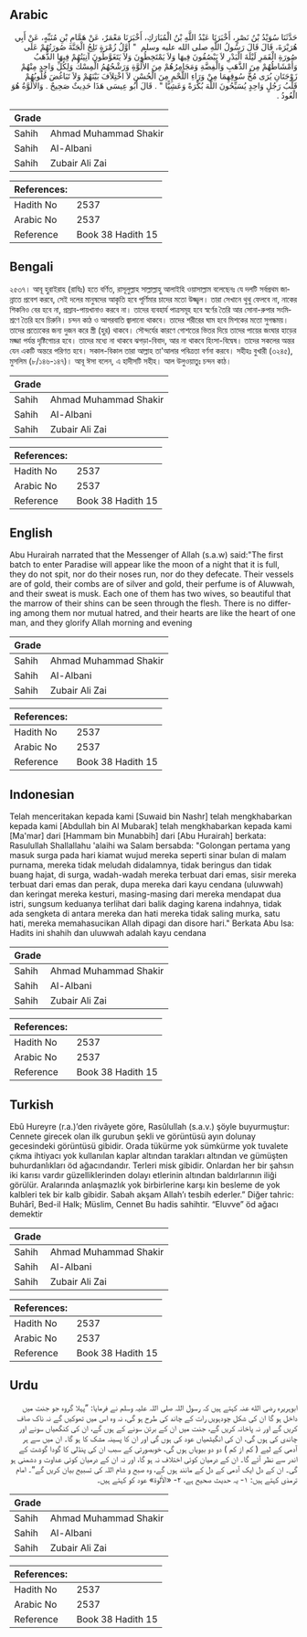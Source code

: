## Arabic


<div dir="rtl" lang="ar" style={{fontSize:'larger',backgroundColor:'#f8f9fa',padding:20}}>
حَدَّثَنَا سُوَيْدُ بْنُ نَصْرٍ، أَخْبَرَنَا عَبْدُ اللَّهِ بْنُ الْمُبَارَكِ، أَخْبَرَنَا مَعْمَرٌ، عَنْ هَمَّامِ بْنِ مُنَبِّهٍ، عَنْ أَبِي هُرَيْرَةَ، قَالَ قَالَ رَسُولُ اللَّهِ صلى الله عليه وسلم ‏ "‏ أَوَّلُ زُمْرَةٍ تَلِجُ الْجَنَّةَ صُورَتُهُمْ عَلَى صُورَةِ الْقَمَرِ لَيْلَةَ الْبَدْرِ لاَ يَبْصُقُونَ فِيهَا وَلاَ يَمْتَخِطُونَ وَلاَ يَتَغَوَّطُونَ آنِيَتُهُمْ فِيهَا الذَّهَبُ وَأَمْشَاطُهُمْ مِنَ الذَّهَبِ وَالْفِضَّةِ وَمَجَامِرُهُمْ مِنَ الأَلُوَّةِ وَرَشْحُهُمُ الْمِسْكُ وَلِكُلِّ وَاحِدٍ مِنْهُمْ زَوْجَتَانِ يُرَى مُخُّ سُوقِهِمَا مِنْ وَرَاءِ اللَّحْمِ مِنَ الْحُسْنِ لاَ اخْتِلاَفَ بَيْنَهُمْ وَلاَ تَبَاغُضَ قُلُوبُهُمْ قَلْبُ رَجُلٍ وَاحِدٍ يُسَبِّحُونَ اللَّهَ بُكْرَةً وَعَشِيًّا ‏"‏ ‏.‏ قَالَ أَبُو عِيسَى هَذَا حَدِيثٌ صَحِيحٌ ‏.‏ وَالأَلُوَّةُ هُوَ الْعُودُ ‏.‏
</div>
<div style={{backgroundColor:'#f8f9fa',padding:20, marginBottom: 10}}><table> <thead> <tr> <th>Grade</th> <th></th> </tr> </thead> <tbody> <tr><td>Sahih</td><td>Ahmad Muhammad Shakir</td></tr><tr><td>Sahih</td><td>Al-Albani</td></tr><tr><td>Sahih</td><td>Zubair Ali Zai</td></tr></tbody></table><table> <thead> <tr> <th>References:</th> <th></th> </tr> </thead> <tbody><tr><td>Hadith No</td><td>2537</td></tr><tr><td>Arabic No</td><td>2537</td></tr><tr><td>Reference</td><td>Book 38 Hadith 15</td></tr></tbody></table></div>

## Bengali


<div dir="ltr" lang="bn" style={{fontSize:'larger',backgroundColor:'#f8f9fa',padding:20}}>
২৫৩৭। আবূ হুরাইরাহ (রাযিঃ) হতে বর্ণিত, রাসূলুল্লাহ সাল্লাল্লাহু আলাইহি ওয়াসাল্লাম বলেছেনঃ যে দলটি সর্বপ্রথম জান্নাতে প্রবেশ করবে, সেই দলের মানুষদের আকৃতি হবে পূর্ণিমার চাদের মতো উজ্জ্বল। তারা সেখানে থুথু ফেলবে না, নাকের শিকনিও বের হবে না, প্রস্ৰাব-পায়খানাও করবে না। তাদের ব্যবহার্য পাত্রসমূহ হবে স্বর্ণের তৈরি আর সোনা-রুপার সংমিশ্রণে তৈরি হবে চিরুনি। চন্দন কাঠ ও আগরবাতি জ্বালানো থাকবে। তাদের শরীরের ঘাম হবে মিশকের মতো সুগন্ধময়। তাদের প্রত্যেকের জন্য দুজন করে স্ত্রী (হুর) থাকবে। সৌন্দর্যের কারণে গোশতের ভিতর দিয়ে তাদের পায়ের জংঘার হাড়ের মজ্জা পর্যন্ত দৃষ্টিগোচর হবে। তাদের মধ্যে না থাকবে ঝগড়া-বিবাদ, আর না থাকবে হিংসা-বিদ্বেষ। তাদের সকলের অন্তর যেন একটি অন্তরে পরিণত হবে। সকাল-বিকাল তারা আল্লাহ তা'আলার পবিত্রতা বর্ণনা করবে। সহীহঃ বুখারী (৩২৪৫), মুসলিম (৮/১৪৬-১৪৭)। আবূ ঈসা বলেন, এ হাদীসটি সহীহ। আল উলুওয়াতুঃ চন্দন কাঠ।
</div>
<div style={{backgroundColor:'#f8f9fa',padding:20, marginBottom: 10}}><table> <thead> <tr> <th>Grade</th> <th></th> </tr> </thead> <tbody> <tr><td>Sahih</td><td>Ahmad Muhammad Shakir</td></tr><tr><td>Sahih</td><td>Al-Albani</td></tr><tr><td>Sahih</td><td>Zubair Ali Zai</td></tr></tbody></table><table> <thead> <tr> <th>References:</th> <th></th> </tr> </thead> <tbody><tr><td>Hadith No</td><td>2537</td></tr><tr><td>Arabic No</td><td>2537</td></tr><tr><td>Reference</td><td>Book 38 Hadith 15</td></tr></tbody></table></div>

## English


<div dir="ltr" lang="en" style={{fontSize:'larger',backgroundColor:'#f8f9fa',padding:20}}>
Abu Hurairah narrated that the Messenger of Allah (s.a.w) said:"The first batch to enter Paradise will appear like the moon of a night that it is full, they do not spit, nor do their noses run, nor do they defecate. Their vessels are of gold, their combs are of silver and gold, their perfume is of Aluwwah, and their sweat is musk. Each one of them has two wives, so beautiful that the marrow of their shins can be seen through the flesh. There is no differing among them nor mutual hatred, and their hearts are like the heart of one man, and they glorify Allah morning and evening
</div>
<div style={{backgroundColor:'#f8f9fa',padding:20, marginBottom: 10}}><table> <thead> <tr> <th>Grade</th> <th></th> </tr> </thead> <tbody> <tr><td>Sahih</td><td>Ahmad Muhammad Shakir</td></tr><tr><td>Sahih</td><td>Al-Albani</td></tr><tr><td>Sahih</td><td>Zubair Ali Zai</td></tr></tbody></table><table> <thead> <tr> <th>References:</th> <th></th> </tr> </thead> <tbody><tr><td>Hadith No</td><td>2537</td></tr><tr><td>Arabic No</td><td>2537</td></tr><tr><td>Reference</td><td>Book 38 Hadith 15</td></tr></tbody></table></div>

## Indonesian


<div dir="ltr" lang="id" style={{fontSize:'larger',backgroundColor:'#f8f9fa',padding:20}}>
Telah menceritakan kepada kami [Suwaid bin Nashr] telah mengkhabarkan kepada kami [Abdullah bin Al Mubarak] telah mengkhabarkan kepada kami [Ma'mar] dari [Hammam bin Munabbih] dari [Abu Hurairah] berkata: Rasulullah Shallallahu 'alaihi wa Salam bersabda: "Golongan pertama yang masuk surga pada hari kiamat wujud mereka seperti sinar bulan di malam purnama, mereka tidak meludah didalamnya, tidak beringus dan tidak buang hajat, di surga, wadah-wadah mereka terbuat dari emas, sisir mereka terbuat dari emas dan perak, dupa mereka dari kayu cendana (uluwwah) dan keringat mereka kesturi, masing-masing dari mereka mendapat dua istri, sungsum keduanya terlihat dari balik daging karena indahnya, tidak ada sengketa di antara mereka dan hati mereka tidak saling murka, satu hati, mereka memahasucikan Allah dipagi dan disore hari." Berkata Abu Isa: Hadits ini shahih dan uluwwah adalah kayu cendana
</div>
<div style={{backgroundColor:'#f8f9fa',padding:20, marginBottom: 10}}><table> <thead> <tr> <th>Grade</th> <th></th> </tr> </thead> <tbody> <tr><td>Sahih</td><td>Ahmad Muhammad Shakir</td></tr><tr><td>Sahih</td><td>Al-Albani</td></tr><tr><td>Sahih</td><td>Zubair Ali Zai</td></tr></tbody></table><table> <thead> <tr> <th>References:</th> <th></th> </tr> </thead> <tbody><tr><td>Hadith No</td><td>2537</td></tr><tr><td>Arabic No</td><td>2537</td></tr><tr><td>Reference</td><td>Book 38 Hadith 15</td></tr></tbody></table></div>

## Turkish


<div dir="ltr" lang="tr" style={{fontSize:'larger',backgroundColor:'#f8f9fa',padding:20}}>
Ebû Hureyre (r.a.)’den rivâyete göre, Rasûlullah (s.a.v.) şöyle buyurmuştur: Cennete girecek olan ilk gurubun şekli ve görüntüsü ayın dolunay gecesindeki görüntüsü gibidir. Orada tükürme yok sümkürme yok tuvalete çıkma ihtiyacı yok kullanılan kaplar altından tarakları altından ve gümüşten buhurdanlıkları öd ağacındandır. Terleri misk gibidir. Onlardan her bir şahsın iki karısı vardır güzelliklerinden dolayı etlerinin altından baldırlarının iliği görülür. Aralarında anlaşmazlık yok birbirlerine karşı kin besleme de yok kalbleri tek bir kalb gibidir. Sabah akşam Allah’ı tesbih ederler.” Diğer tahric: Buhârî, Bed-il Halk; Müslim, Cennet Bu hadis sahihtir. “Eluvve” öd ağacı demektir
</div>
<div style={{backgroundColor:'#f8f9fa',padding:20, marginBottom: 10}}><table> <thead> <tr> <th>Grade</th> <th></th> </tr> </thead> <tbody> <tr><td>Sahih</td><td>Ahmad Muhammad Shakir</td></tr><tr><td>Sahih</td><td>Al-Albani</td></tr><tr><td>Sahih</td><td>Zubair Ali Zai</td></tr></tbody></table><table> <thead> <tr> <th>References:</th> <th></th> </tr> </thead> <tbody><tr><td>Hadith No</td><td>2537</td></tr><tr><td>Arabic No</td><td>2537</td></tr><tr><td>Reference</td><td>Book 38 Hadith 15</td></tr></tbody></table></div>

## Urdu


<div dir="rtl" lang="ur" style={{fontSize:'larger',backgroundColor:'#f8f9fa',padding:20}}>
ابوہریرہ رضی الله عنہ کہتے ہیں کہ رسول اللہ صلی اللہ علیہ وسلم نے فرمایا: ”پہلا گروہ جو جنت میں داخل ہو گا ان کی شکل چودہویں رات کے چاند کی طرح ہو گی، نہ وہ اس میں تھوکیں گے نہ ناک صاف کریں گے اور نہ پاخانہ کریں گے، جنت میں ان کے برتن سونے کے ہوں گے، ان کی کنگھیاں سونے اور چاندی کی ہوں گی، ان کی انگیٹھیاں عود کی ہوں گی اور ان کا پسینہ مشک کا ہو گا۔ ان میں سے ہر آدمی کے لیے ( کم از کم ) دو دو بیویاں ہوں گی، خوبصورتی کے سبب ان کی پنڈلی کا گودا گوشت کے اندر سے نظر آئے گا۔ ان کے درمیان کوئی اختلاف نہ ہو گا، اور نہ ان کے درمیان کوئی عداوت و دشمنی ہو گی۔ ان کے دل ایک آدمی کے دل کے مانند ہوں گے، وہ صبح و شام اللہ کی تسبیح بیان کریں گے“۔ امام ترمذی کہتے ہیں: ۱- یہ حدیث صحیح ہے، ۲- «الألوة» عود کو کہتے ہیں۔
</div>
<div style={{backgroundColor:'#f8f9fa',padding:20, marginBottom: 10}}><table> <thead> <tr> <th>Grade</th> <th></th> </tr> </thead> <tbody> <tr><td>Sahih</td><td>Ahmad Muhammad Shakir</td></tr><tr><td>Sahih</td><td>Al-Albani</td></tr><tr><td>Sahih</td><td>Zubair Ali Zai</td></tr></tbody></table><table> <thead> <tr> <th>References:</th> <th></th> </tr> </thead> <tbody><tr><td>Hadith No</td><td>2537</td></tr><tr><td>Arabic No</td><td>2537</td></tr><tr><td>Reference</td><td>Book 38 Hadith 15</td></tr></tbody></table></div>